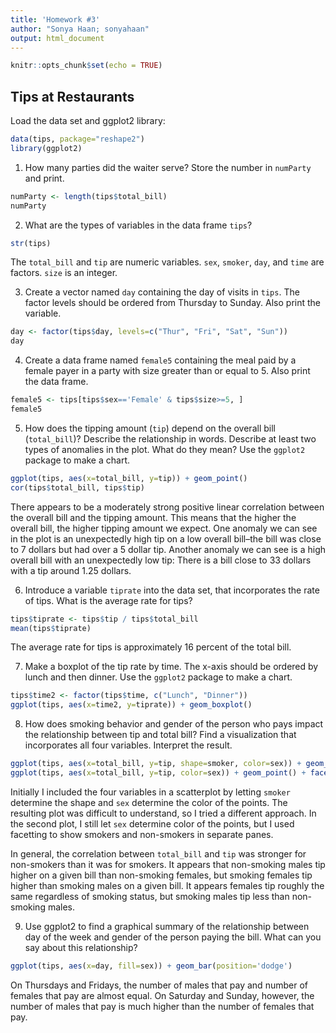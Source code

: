 ```yaml
---
title: 'Homework #3'
author: "Sonya Haan; sonyahaan"
output: html_document
---
```


```r
knitr::opts_chunk$set(echo = TRUE)
```

## Tips at Restaurants

Load the data set and ggplot2 library:
```r
data(tips, package="reshape2")
library(ggplot2)
```


(@)  How many parties did the waiter serve? Store the number in `numParty` and print. 
```r
numParty <- length(tips$total_bill)
numParty
```

(@) What are the types of variables in the data frame `tips`? 
```r
str(tips)
```
The `total_bill` and `tip` are numeric variables. `sex`, `smoker`, `day`, and `time` are factors. `size` is an integer.

(@) Create a vector named `day` containing the day of visits in `tips`. The factor levels should be ordered from Thursday to Sunday. Also print the variable.
```r
day <- factor(tips$day, levels=c("Thur", "Fri", "Sat", "Sun"))
day
```

(@) Create a data frame named `female5` containing the meal paid by a female payer in a  party with size greater than or equal to 5. Also print the data frame.
```r
female5 <- tips[tips$sex=='Female' & tips$size>=5, ]
female5
```

(@) How does the tipping amount (`tip`) depend on the overall bill (`total_bill`)? Describe the relationship in words. Describe at least two types of anomalies in the plot. What do they mean? Use the `ggplot2` package to make a chart.
```r
ggplot(tips, aes(x=total_bill, y=tip)) + geom_point()
cor(tips$total_bill, tips$tip)
```

There appears to be a moderately strong positive linear correlation between the overall bill and the tipping amount. This means that the higher the overall bill, the higher tipping amount we expect. One anomaly we can see in the plot is an unexpectedly high tip on a low overall bill--the bill was close to 7 dollars but had over a 5 dollar tip. Another anomaly we can see is a high overall bill with an unexpectedly low tip: There is a bill close to 33 dollars with a tip around 1.25 dollars. 

(@) Introduce a variable `tiprate` into the data set, that incorporates the rate of tips. What is the average rate for tips?
```r
tips$tiprate <- tips$tip / tips$total_bill
mean(tips$tiprate)
```
The average rate for tips is approximately 16 percent of the total bill. 

(@) Make a boxplot of the tip rate by time. The x-axis should be ordered by lunch and then dinner. Use the `ggplot2` package to make a chart.
```r
tips$time2 <- factor(tips$time, c("Lunch", "Dinner"))
ggplot(tips, aes(x=time2, y=tiprate)) + geom_boxplot()
```

(@) How does smoking behavior and gender of the person who pays impact the  relationship between tip and total bill? Find a visualization that incorporates all four variables. Interpret the result.
```r
ggplot(tips, aes(x=total_bill, y=tip, shape=smoker, color=sex)) + geom_point()
ggplot(tips, aes(x=total_bill, y=tip, color=sex)) + geom_point() + facet_wrap(~smoker)
```

Initially I included the four variables in a scatterplot by letting `smoker` determine the shape and `sex` determine the color of the points. The resulting plot was difficult to understand, so I tried a different approach. In the second plot, I still let `sex` determine color of the points, but I used facetting to show smokers and non-smokers in separate panes. 

In general, the correlation between `total_bill` and `tip` was stronger for non-smokers than it was for smokers. It appears that non-smoking males tip higher on a given bill than non-smoking females, but smoking females tip higher than smoking males on a given bill. It appears females tip roughly the same regardless of smoking status, but smoking males tip less than non-smoking males.

(@) Use ggplot2 to find a graphical summary of the relationship between day of the week and gender of the person paying the bill. What can you say about this relationship?
```r
ggplot(tips, aes(x=day, fill=sex)) + geom_bar(position='dodge')
```

On Thursdays and Fridays, the number of males that pay and number of females that pay are almost equal. On Saturday and Sunday, however, the number of males that pay is much higher than the number of females that pay.
